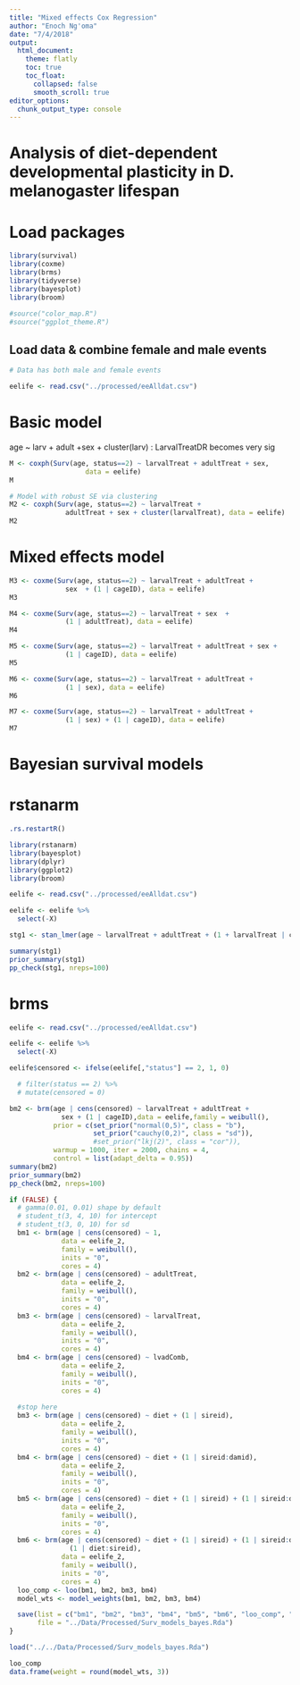 ```yaml
---
title: "Mixed effects Cox Regression"
author: "Enoch Ng'oma"
date: "7/4/2018"
output:
  html_document:
    theme: flatly
    toc: true
    toc_float:
      collapsed: false
      smooth_scroll: true
editor_options: 
  chunk_output_type: console
---
```


# Analysis of diet-dependent developmental plasticity in D. melanogaster lifespan

# Load packages

```r
library(survival)
library(coxme)
library(brms)
library(tidyverse) 
library(bayesplot)
library(broom)

#source("color_map.R")
#source("ggplot_theme.R")
```

## Load data & combine female and male events

```r

# Data has both male and female events

eelife <- read.csv("../processed/eeAlldat.csv")

```

# Basic model

age ~ larv + adult +sex + cluster(larv) : LarvalTreatDR becomes very sig
```r

M <- coxph(Surv(age, status==2) ~ larvalTreat + adultTreat + sex, 
                   data = eelife)
M

# Model with robust SE via clustering
M2 <- coxph(Surv(age, status==2) ~ larvalTreat + 
              adultTreat + sex + cluster(larvalTreat), data = eelife)
M2
``` 

# Mixed effects model

```r
M3 <- coxme(Surv(age, status==2) ~ larvalTreat + adultTreat + 
              sex  + (1 | cageID), data = eelife)
M3

M4 <- coxme(Surv(age, status==2) ~ larvalTreat + sex  + 
              (1 | adultTreat), data = eelife)
M4

M5 <- coxme(Surv(age, status==2) ~ larvalTreat + adultTreat + sex +
              (1 | cageID), data = eelife)
M5

M6 <- coxme(Surv(age, status==2) ~ larvalTreat + adultTreat +
              (1 | sex), data = eelife)
M6

M7 <- coxme(Surv(age, status==2) ~ larvalTreat + adultTreat +
              (1 | sex) + (1 | cageID), data = eelife)
M7
```


# Bayesian survival models


# rstanarm

```r
.rs.restartR()

library(rstanarm)
library(bayesplot)
library(dplyr)
library(ggplot2)
library(broom)

eelife <- read.csv("../processed/eeAlldat.csv")

eelife <- eelife %>% 
  select(-X)

stg1 <- stan_lmer(age ~ larvalTreat + adultTreat + (1 + larvalTreat | cageID), data = eelife)

summary(stg1)
prior_summary(stg1)
pp_check(stg1, nreps=100)
```


# brms

```r
eelife <- read.csv("../processed/eeAlldat.csv")

eelife <- eelife %>% 
  select(-X) 

eelife$censored <- ifelse(eelife[,"status"] == 2, 1, 0)

  # filter(status == 2) %>% 
  # mutate(censored = 0)

bm2 <- brm(age | cens(censored) ~ larvalTreat + adultTreat + 
             sex + (1 | cageID),data = eelife,family = weibull(),
           prior = c(set_prior("normal(0,5)", class = "b"),
                     set_prior("cauchy(0,2)", class = "sd")),
                     #set_prior("lkj(2)", class = "cor")),
           warmup = 1000, iter = 2000, chains = 4,
           control = list(adapt_delta = 0.95))
summary(bm2)
prior_summary(bm2)
pp_check(bm2, nreps=100)

if (FALSE) {
  # gamma(0.01, 0.01) shape by default
  # student_t(3, 4, 10) for intercept
  # student_t(3, 0, 10) for sd
  bm1 <- brm(age | cens(censored) ~ 1,
             data = eelife_2,
             family = weibull(),
             inits = "0",
             cores = 4)
  bm2 <- brm(age | cens(censored) ~ adultTreat,
             data = eelife_2,
             family = weibull(),
             inits = "0",
             cores = 4)
  bm3 <- brm(age | cens(censored) ~ larvalTreat,
             data = eelife_2,
             family = weibull(),
             inits = "0",
             cores = 4)
  bm4 <- brm(age | cens(censored) ~ lvadComb,
             data = eelife_2,
             family = weibull(),
             inits = "0",
             cores = 4)
  
  #stop here
  bm3 <- brm(age | cens(censored) ~ diet + (1 | sireid),
             data = eelife_2,
             family = weibull(),
             inits = "0",
             cores = 4)
  bm4 <- brm(age | cens(censored) ~ diet + (1 | sireid:damid),
             data = eelife_2,
             family = weibull(),
             inits = "0",
             cores = 4)
  bm5 <- brm(age | cens(censored) ~ diet + (1 | sireid) + (1 | sireid:damid),
             data = eelife_2,
             family = weibull(),
             inits = "0",
             cores = 4)
  bm6 <- brm(age | cens(censored) ~ diet + (1 | sireid) + (1 | sireid:damid) +
               (1 | diet:sireid),
             data = eelife_2,
             family = weibull(),
             inits = "0",
             cores = 4)
  loo_comp <- loo(bm1, bm2, bm3, bm4)
  model_wts <- model_weights(bm1, bm2, bm3, bm4)

  save(list = c("bm1", "bm2", "bm3", "bm4", "bm5", "bm6", "loo_comp", "model_wts"),
       file = "../Data/Processed/Surv_models_bayes.Rda")
}
```

```r
load("../../Data/Processed/Surv_models_bayes.Rda")

loo_comp
data.frame(weight = round(model_wts, 3))
```
